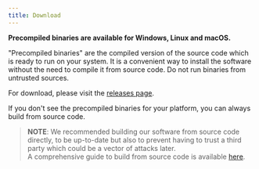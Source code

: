 ```yaml
---
title: Download
---
```


**Precompiled binaries are available for Windows, Linux and macOS.**

"Precompiled binaries" are the compiled version of the source code which is ready to run on your system.
It is a convenient way to install the software without the need to compile it from source code.
Do not run binaries from untrusted sources.

For download, please visit the [releases page](https://github.com/xelis-project/xelis-blockchain/releases).

If you don't see the precompiled binaries for your platform, you can always build from source code.

>**NOTE**: We recommended building our software from source code directly, 
to be up-to-date but also to prevent having to trust a third party which could be a vector of attacks later.<br/>
>A comprehensive guide to build from source code is available [here](/getting-started/build).
